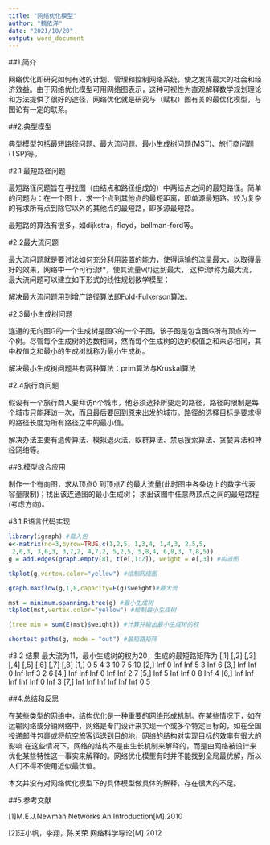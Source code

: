 ```yaml
---
title: "网络优化模型"
author: "魏依洋"
date: "2021/10/20"
output: word_document
---
```


##1.简介

网络优化即研究如何有效的计划、管理和控制网络系统，使之发挥最大的社会和经济效益。由于网络优化模型可用网络图表示，这种可视性为直观解释数学规划理论和方法提供了很好的途径，网络优化就是研究与（赋权）图有关的最优化模型，与图论有一定的联系。


##2.典型模型

典型模型包括最短路径问题、最大流问题、最小生成树问题(MST)、旅行商问题(TSP)等。


#2.1 最短路径问题


最短路径问题旨在寻找图（由结点和路径组成的）中两结点之间的最短路径。简单的问题为：在一个图上，求一个点到其他点的最短距离，即单源最短路。较为复杂的有求所有点到除它以外的其他点的最短路，即多源最短路。

最短路的算法有很多，如dijkstra，floyd，bellman-ford等。


#2.2最大流问题

最大流问题就是要讨论如何充分利用装置的能力，使得运输的流量最大，以取得最好的效果，网络中一个可行流f*，使其流量v(f)达到最大， 这种流f称为最大流，最大流问题可以建立如下形式的线性规划数学模型：

\begin{array}{cl}
\max V=f^{*} & \\
s . t\left\{\begin{array}{ll}
\sum f_{i j}-f_{j i}=0 & (i \neq s, t) \\
\sum f_{s j}-f_{j s}=v(f) & (i=s) \\
\sum f_{i j}-f_{j i}=-v(f) & (i=t)
\end{array}\right.
\end{array}

解决最大流问题用到增广路径算法即Fold-Fulkerson算法。


#2.3最小生成树问题

连通的无向图G的一个生成树是图G的一个子图，该子图是包含图G所有顶点的一个树。尽管每个生成树的边数相同，然而每个生成树的边的权值之和未必相同，其中权值之和最小的生成树就称为最小生成树。

解决最小生成树问题共有两种算法：prim算法与Kruskal算法


#2.4旅行商问题

假设有一个旅行商人要拜访n个城市，他必须选择所要走的路径，路径的限制是每个城市只能拜访一次，而且最后要回到原来出发的城市。路径的选择目标是要求得的路径长度为所有路径之中的最小值。

解决办法主要有遗传算法、模拟退火法、蚁群算法、禁忌搜索算法、贪婪算法和神经网络等。


##3.模型综合应用

制作一个有向图，求从顶点0 到顶点7 的最大流量(此时图中各条边上的数字代表容量限制)；找出该连通图的最小生成树；
求出该图中任意两顶点之间的最短路程(考虑方向)。

#3.1 R语言代码实现

```r
library(igraph) #载入包
e<-matrix(nc=3,byrow=TRUE,c(1,2,5, 1,3,4, 1,4,3, 2,5,5,
 2,6,3, 3,6,3, 3,7,2, 4,7,2, 5,2,5, 5,8,4, 6,8,3, 7,8,5))
g = add.edges(graph.empty(8), t(e[,1:2]), weight = e[,3]) #构造图

tkplot(g,vertex.color="yellow") #绘制网络图

graph.maxflow(g,1,8,capacity=E(g)$weight)#最大流

mst = minimum.spanning.tree(g) #最小生成树
tkplot(mst,vertex.color="yellow") #绘制最小生成树

(tree_min = sum(E(mst)$weight)) #计算并输出最小生成树的权

shortest.paths(g, mode = "out") #最短路矩阵

```

#3.2 结果
最大流为11，最小生成树的权为20，生成的最短路矩阵为
     [,1] [,2] [,3] [,4] [,5] [,6] [,7] [,8]
[1,]    0    5    4    3   10    7    5   10
[2,]  Inf    0  Inf  Inf    5    3  Inf    6
[3,]  Inf  Inf    0  Inf  Inf    3    2    6
[4,]  Inf  Inf  Inf    0  Inf  Inf    2    7
[5,]  Inf    5  Inf  Inf    0    8  Inf    4
[6,]  Inf  Inf  Inf  Inf  Inf    0  Inf    3
[7,]  Inf  Inf  Inf  Inf  Inf  Inf    0    5


##4.总结和反思

在某些类型的网络中，结构优化是一种重要的网络形成机制。在某些情况下，如在运输网络或分销网络中，网络是专门设计来实现一个或多个特定目标的，如在全国投递邮件包裹或将航空旅客运送到目的地，网络的结构对实现目标的效率有很大的影响
在这些情况下，网络的结构不是由生长机制来解释的，而是由网络被设计来优化某些特性这一事实来解释的。网络优化模型有时并不能找到全局最优解，所以人们不得不使用近似最优值。

本文并没有对网络优化模型下的具体模型做具体的解释，存在很大的不足。


##5.参考文献

[1]M.E.J.Newman.Networks An Introduction[M].2010

[2]汪小帆，李翔，陈关荣.网络科学导论[M].2012

